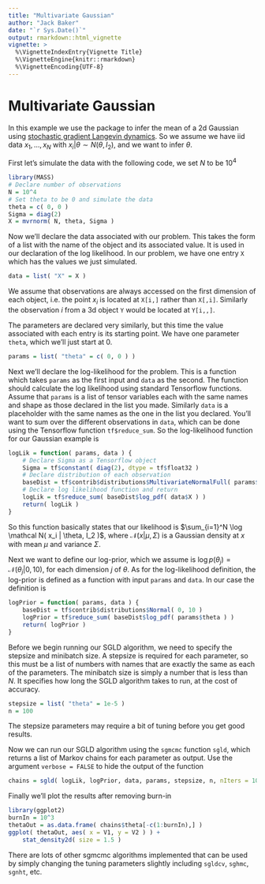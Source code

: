 ```yaml
---
title: "Multivariate Gaussian"
author: "Jack Baker"
date: "`r Sys.Date()`"
output: rmarkdown::html_vignette
vignette: >
  %\VignetteIndexEntry{Vignette Title}
  %\VignetteEngine{knitr::rmarkdown}
  %\VignetteEncoding{UTF-8}
---
```


# Multivariate Gaussian

In this example we use the package to infer the mean of a 2d Gaussian using [stochastic gradient Langevin dynamics](http://people.ee.duke.edu/~lcarin/398_icmlpaper.pdf). So we assume we have iid data $x_1, \dots, x_N$ with $x_i | \theta \sim N( \theta, I_2 )$, and we want to infer $\theta$.

First let's simulate the data with the following code, we set $N$ to be $10^4$
```r
library(MASS)
# Declare number of observations
N = 10^4
# Set theta to be 0 and simulate the data
theta = c( 0, 0 )
Sigma = diag(2)
X = mvrnorm( N, theta, Sigma )
```

Now we'll declare the data associated with our problem. This takes the form of a list with the name of the object and its associated value. It is used in our declaration of the log likelihood. In our problem, we have one entry `X` which has the values we just simulated.
```r
data = list( "X" = X )
```
We assume that observations are always accessed on the first dimension of each object, i.e. the point $x_i$ is located at `X[i,]` rather than `X[,i]`. Similarly the observation $i$ from a 3d object `Y` would be located at `Y[i,,]`.

The parameters are declared very similarly, but this time the value associated with each entry is its starting point. We have one parameter `theta`, which we'll just start at 0.
```r
params = list( "theta" = c( 0, 0 ) )
```

Next we'll declare the log-likelihood for the problem. This is a function which takes `params` as the first input and `data` as the second. The function should calculate the log likelihood using standard Tensorflow functions. Assume that `params` is a list of tensor variables each with the same names and shape as those declared in the list you made. Similarly `data` is a placeholder with the same names as the one in the list you declared. You'll want to sum over the different observations in `data`, which can be done using the Tensorflow function `tf$reduce_sum`. So the log-likelihood function for our Gaussian example is
```r
logLik = function( params, data ) {
    # Declare Sigma as a Tensorflow object
    Sigma = tf$constant( diag(2), dtype = tf$float32 )
    # Declare distribution of each observation
    baseDist = tf$contrib$distributions$MultivariateNormalFull( params$theta, Sigma )
    # Declare log likelihood function and return
    logLik = tf$reduce_sum( baseDist$log_pdf( data$X ) )
    return( logLik )
}
```
So this function basically states that our likelihood is $\sum_{i=1}^N \log \mathcal N( x_i | \theta, I_2 )$, where $\mathcal N( x | \mu, \Sigma )$ is a Gaussian density at $x$ with mean $\mu$ and variance $\Sigma$.

Next we want to define our log-prior, which we assume is $\log p( \theta_j ) = \mathcal N(\theta_j | 0,10)$, for each dimension $j$ of $\theta$. As for the log-likelihood definition, the log-prior is defined as a function with input `params` and `data`. In our case the definition is
```r
logPrior = function( params, data ) {
    baseDist = tf$contrib$distributions$Normal( 0, 10 )
    logPrior = tf$reduce_sum( baseDist$log_pdf( params$theta ) )
    return( logPrior )
}
```

Before we begin running our SGLD algorithm, we need to specify the stepsize and minibatch size. A stepsize is required for each parameter, so this must be a list of numbers with names that are exactly the same as each of the parameters. The minibatch size is simply a number that is less than $N$. It specifies how long the SGLD algorithm takes to run, at the cost of accuracy.
```r
stepsize = list( "theta" = 1e-5 )
n = 100
```
The stepsize parameters may require a bit of tuning before you get good results.

Now we can run our SGLD algorithm using the `sgmcmc` function `sgld`, which returns a list of Markov chains for each parameter as output. Use the argument `verbose = FALSE` to hide the output of the function
```r
chains = sgld( logLik, logPrior, data, params, stepsize, n, nIters = 10^4, verbose = FALSE )
```

Finally we'll plot the results after removing burn-in
```r
library(ggplot2)
burnIn = 10^3
thetaOut = as.data.frame( chains$theta[-c(1:burnIn),] )
ggplot( thetaOut, aes( x = V1, y = V2 ) ) +
    stat_density2d( size = 1.5 )
```

There are lots of other sgmcmc algorithms implemented that can be used by simply changing the tuning parameters slightly including `sgldcv`, `sghmc`, `sgnht`, etc.
